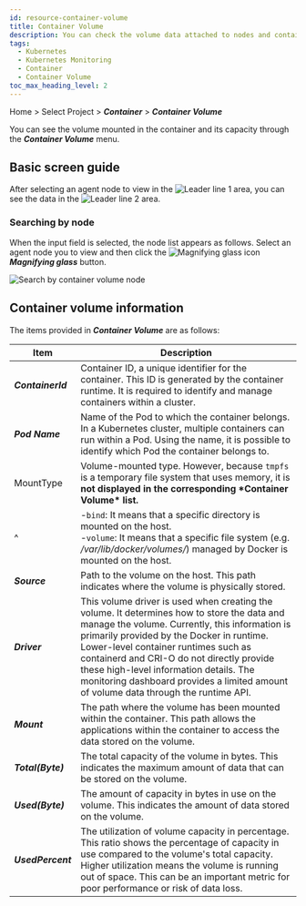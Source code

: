 ```yaml
---
id: resource-container-volume
title: Container Volume
description: You can check the volume data attached to nodes and containers.
tags:
  - Kubernetes
  - Kubernetes Monitoring
  - Container
  - Container Volume
toc_max_heading_level: 2
---
```


Home > Select Project > **_Container_** > **_Container Volume_**

You can see the volume mounted in the container and its capacity through the **_Container Volume_** menu.

## Basic screen guide

<ImgLang img='k8s-container-volume.png' desc='Container Volume' />

After selecting an agent node to view in the ![Leader line 1](/img/number-01.png) area, you can see the data in the ![Leader line 2](/img/number-02.png) area.

### Searching by node

When the input field is selected, the node list appears as follows. Select an agent node you to view and then click the ![Magnifying glass icon](/img/ic-search.svg) **_Magnifying glass_** button.

![Search by container volume node](/img/k8s-container-volume-node.png) 

## Container volume information

The items provided in **_Container Volume_** are as follows:

| Item              | Description                                                                                                                                                                                                                                                                                                                                                                                                      |
| ----------------- | ---------------------------------------------------------------------------------------------------------------------------------------------------------------------------------------------------------------------------------------------------------------------------------------------------------------------------------------------------------------------------------------------------------------- |
| **_ContainerId_** | Container ID, a unique identifier for the container. This ID is generated by the container runtime. It is required to identify and manage containers within a cluster.                                                                                                                                                                                                                                           |
| **_Pod Name_**    | Name of the Pod to which the container belongs. In a Kubernetes cluster, multiple containers can run within a Pod. Using the name, it is possible to identify which Pod the container belongs to.                                                                                                                                                                                                                |
| MountType         | Volume-mounted type. However, because `tmpfs` is a temporary file system that uses memory, it is **not displayed in the corresponding \***Container Volume**\* list.**                                                                                                                                                                                                                                           |
| ^                 | \-`bind`: It means that a specific directory is mounted on the host. <br/> -`volume`: It means that a specific file system (e.g. _/var/lib/docker/volumes/_) managed by Docker is mounted on the host.                                                                                                                                                                                                           |
| **_Source_**      | Path to the volume on the host. This path indicates where the volume is physically stored.                                                                                                                                                                                                                                                                                                                       |
| **_Driver_**      | This volume driver is used when creating the volume. It determines how to store the data and manage the volume. Currently, this information is primarily provided by the Docker in runtime. Lower-level container runtimes such as containerd and CRI-O do not directly provide these high-level information details. The monitoring dashboard provides a limited amount of volume data through the runtime API. |
| **_Mount_**       | The path where the volume has been mounted within the container. This path allows the applications within the container to access the data stored on the volume.                                                                                                                                                                                                                                                 |
| **_Total(Byte)_** | The total capacity of the volume in bytes. This indicates the maximum amount of data that can be stored on the volume.                                                                                                                                                                                                                                                                                           |
| **_Used(Byte)_**  | The amount of capacity in bytes in use on the volume. This indicates the amount of data stored on the volume.                                                                                                                                                                                                                                                                                                    |
| **_UsedPercent_** | The utilization of volume capacity in percentage. This ratio shows the percentage of capacity in use compared to the volume's total capacity. Higher utilization means the volume is running out of space. This can be an important metric for poor performance or risk of data loss.                                                                                                                            |
